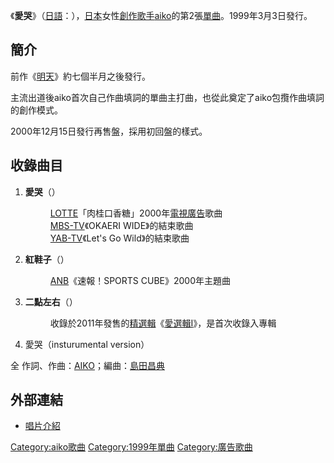 {{Infobox Single
|Name       = 愛哭<br />{{lang|ja|ナキ・ムシ}}
|Artist     = [[aiko|aiko]]
|Album      = [[小小圓圓的好日子|小小圓圓的好日子]]
|Released   = 1999年3月3日<br />2000年12月15日（再售盤）
|Format     = 12cm [[單曲|CD單曲]]
|Recorded   = 
|Genre      = [[J-POP|J-POP]]
|Length     = 19分19秒
|Label      = [[PONY_CANYON|PONY CANYON]]
|Writer     = [[aiko|AIKO]]
|Producer   = [[島田昌典|島田昌典]]
|Reviews    = 
|Certification  =
|Chart position = * 週間最高排行第26位（[[Oricon公信榜|Oricon]]）
|Last single  = [[明天_(aiko單曲)|明天]]<br />（1998年）
|This single  = '''愛哭'''<br />（1999年）
|Next single  = [[煙火_(aiko單曲)|煙火]]<br />（1999年）
}}
《'''愛哭'''》（[[日語|日語]]：{{lang|ja|'''ナキ・ムシ'''}}），[[日本|日本]]女性[[創作歌手|創作歌手]][[aiko|aiko]]的第2張[[單曲|單曲]]。1999年3月3日發行。

==簡介==
前作《[[明天_(aiko單曲)|明天]]》約七個半月之後發行。

主流出道後aiko首次自己作曲填詞的單曲主打曲，也從此奠定了aiko包攬作曲填詞的創作模式。

2000年12月15日發行再售盤，採用初回盤的樣式。

==收錄曲目==
# '''愛哭'''（{{lang|ja|ナキ・ムシ}}）
#: [[LOTTE|LOTTE]]「肉桂口香糖」2000年[[電視廣告|電視廣告]]歌曲
#: [[毎日放送|MBS-TV]]《OKAERI WIDE》的結束歌曲
#: [[山口朝日放送|YAB-TV]]《Let's Go Wild》的結束歌曲
# '''紅鞋子'''（{{lang|ja|赤い靴}}）
#: [[朝日電視台|ANB]]《速報！SPORTS CUBE》2000年主題曲
# '''二點左右'''（{{lang|ja|二時頃}}）
#: 收錄於2011年發售的[[精選輯|精選輯]]《[[愛選輯|愛選輯I]]》，是首次收錄入專輯
# 愛哭（insturumental version）

全 作詞、作曲：[[aiko|AIKO]]；編曲：[[島田昌典|島田昌典]]

==外部連結==
*[https://web.archive.org/web/20110908014534/http://hp.ponycanyon.co.jp/pchp/cgi-bin/PCHPM.pl?TRGID=PCHP_SKH_1010&CMD=DSP&DSP_SKHBNG=199800001845&DSP_SKHKETSEQ=001 唱片介紹]

{{aiko}}

{{DEFAULTSORT:Naki Mushi}}
[[Category:aiko歌曲|Category:aiko歌曲]]
[[Category:1999年單曲|Category:1999年單曲]]
[[Category:廣告歌曲|Category:廣告歌曲]]